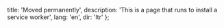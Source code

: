   title: 'Moved permanently',
  description:
    'This is a page that runs to install a service worker',
  lang: 'en',
  dir: 'ltr'
};

<Moved />